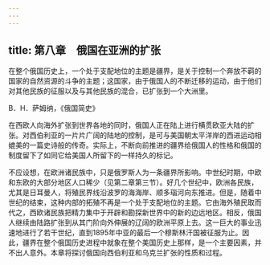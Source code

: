 ```yaml
---
---
---
```

title: 第八章　俄国在亚洲的扩张
---



在整个俄国历史上，一个处于支配地位的主题是疆界，是关于控制一个奔放不羁的国家的自然资源的斗争的主题；这国家，由于俄国人的不断迁移的运动，由于他们对其他民族的征服以及与其他民族的混合，已扩张到一个大洲里。

B．H．萨姆纳，《俄国简史》

在西欧人向海外扩张到世界各地的同时，俄国人正在陆上进行横贯欧亚大陆的扩张。对西伯利亚的一片片广阔的陆地的控制，是可与美国朝太平洋岸的西进运动相媲美的一篇史诗般的传奇。实际上，不断向前推进的疆界给俄国人的性格和俄国的制度留下了如同它给美国人所留下的一样持久的标记。

不应设想，在欧洲诸民族中，只是俄罗斯人为一条疆界所影响。中世纪时期，中欧和东欧的大部分地区人口稀少（见第二章第三节）。好几个世纪中，欧洲各民族，尤其是日耳曼人，将殖民界线沿波罗的海海岸、顺多瑙河向东推进。但是，随着中世纪的结束，这种内部的拓殖不再是一个处于支配地位的主题。它由海外殖民取而代之，西欧诸民族把精力集中于开辟和勘探新世界中的新的边远地区。相反，俄国人继续由陆路扩张到从其门阶向外伸展的辽阔的欧洲平原上去。这一巨大的事业迅速地进行了若干世纪，直到1895年中亚的最后一个穆斯林汗国被征服为止。因此，疆界在整个俄国历史进程中就象在整个美国历史上那样，是一个主要因素，并不出人意外。本章将探讨俄国向西伯利亚和乌克兰扩张的性质和过程。